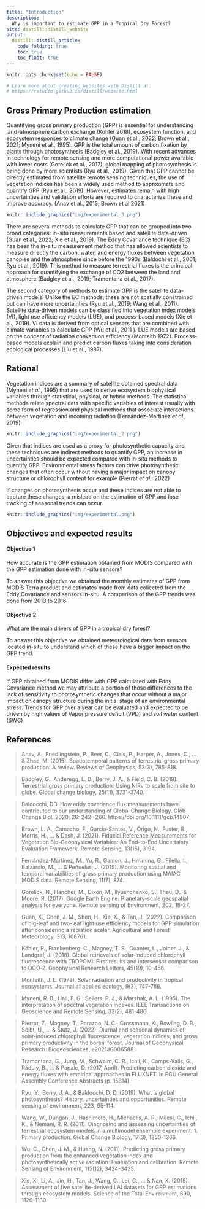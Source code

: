 ```yaml
---
title: "Introduction"
description: |
  Why is important to estimate GPP in a Tropical Dry Forest?
site: distill::distill_website
output:
  distill::distill_article:
    code_folding: true
    toc: true
    toc_float: true
---
```


```r
knitr::opts_chunk$set(echo = FALSE)

# Learn more about creating websites with Distill at:
# https://rstudio.github.io/distill/website.html

```

## Gross Primary Production estimation

<!-- Background & Rational – Describe the context of your research (background), why is it important or interesting -->
<!-- (rationale). Do a minimal review of the literature with relevant references as a foot-note or in a reference section. -->

Quantifying gross primary production (GPP) is essential for understanding land-atmosphere carbon exchange (Kohler 2018), ecosystem function, and ecosystem responses to climate change (Guan et al., 2022; Brown et al., 2021; Myneni et al., 1995). GPP is the total amount of carbon fixation by plants through photosynthesis (Badgley et al., 2019). With recent advances in technology for remote sensing and more computational power available with lower costs (Gorelick et al., 2017), global mapping of photosynthesis is being done by more scientists (Ryu et al., 2019). Given that GPP cannot be directly estimated from satellite remote sensing techniques, the use of vegetation indices has been a widely used method to approximate and quantify GPP (Ryu et al., 2019). However, estimates remain with high uncertainties and validation efforts are required to characterize these and improve accuracy. (Anav et al., 2015; Brown et al 2021)

```r
knitr::include_graphics("img/experimental_3.png")
```

There are several methods to calculate GPP that can be grouped into two broad categories: in-situ measurements based and satellite data-driven (Guan et al., 2022; Xie et al., 2019). The Eddy Covariance technique (EC) has been the in-situ measurement method that has allowed scientists to measure directly the carbon, water, and energy fluxes between vegetation canopies and the atmosphere since before the 1990s (Baldochi et al.,  2001; Ryu et al., 2019). This method to measure terrestrial fluxes is the principal approach for quantifying the exchange of CO2 between the land and atmosphere  (Badgley et al., 2019; Tramontana et al., 2017).

The second category of methods to estimate GPP is the satellite data-driven models. Unlike the EC methods, these are not spatially constrained but can have more uncertainties (Ryu et al., 2019; Wang et al., 2011). Satellite data-driven models can be classified into vegetation index models (VI), light use efficiency models (LUE), and process-based models (Xie et al., 2019). VI data is derived from optical sensors that are combined with climate variables to calculate GPP (Wu et al., 2011 ). LUE models are based on the concept of radiation conversion efficiency (Monteith 1972). Process-based models explain and predict carbon fluxes taking into consideration ecological processes (Liu et al., 1997).

<!-- Research Objectives – State one or more research questions, applied objectives, -->
<!-- or scientific hypotheses in more detail than in the summary. Are there practical -->
<!-- applications of your research? Do you want to decide between two or more  -->
<!-- management options? Or do you have a true scientific hypotheses in a sense of  -->
<!-- two or more competing explanations that you want to investigate?  -->
<!-- Stating an interesting research question or applied objective is just as good  -->
<!-- in this section (but be sure you can actually meet the objectives and answer  -->
<!-- those questions with your data!).  -->

## Rational

Vegetation indices are a summary of satellite obtained spectral data (Myneni _et al.,_ 1995) that are used to derive ecosystem biophysical variables through statistical, physical, or hybrid methods. The statistical methods relate spectral data with specific variables of interest usually with some form of regression and physical methods that associate interactions between vegetation and incoming radiation (Fernández-Martínez _et al.,_ 2019)

```r
knitr::include_graphics("img/experimental_2.png")
```

Given that indices are used as a proxy for photosynthetic capacity and these techniques
are indirect methods to quantify GPP, an increase in uncertainties should be
expected compared with in-situ methods to quantify GPP. Environmental stress 
factors can drive photosynthetic changes that often occur without having a major
impact on canopy structure or chlorophyll content for example (Pierrat _et al.,_ 2022)

If changes on photosynthesis occur and these indices are not able to 
capture these changes, a mislead on the estimation of GPP and
lose tracking of seasonal trends can occur.

```r
knitr::include_graphics("img/experimental.png")
```

## Objectives and expected results

#### Objective 1

How accurate is the GPP estimation obtained from MODIS compared with the GPP
estimation done with in-situ sensors?

To answer this objective we obtained the monthly estimates of GPP from MODIS
Terra product and estimates made from data collected from the Eddy Covariance
and sensors in-situ. A comparison of the GPP trends was done from 2013 to 2016

#### Objective 2

What are the main drivers of GPP in a tropical dry forest?

To answer this objective we obtained meteorological data from sensors located
in-situ to understand which of these have a bigger impact on the GPP trend.

#### Expected results

<!-- Expected results – Describe the expected results and possible alternative  -->
<!-- results of your study. Explain how different results would help you to decide  -->
<!-- between different management options, or how the results would help you to  -->
<!-- answer a research question or test a hypothesis through exclusion of competing -->
<!-- explanations. -->

If GPP obtained from MODIS differ with GPP calculated with Eddy Covariance method
we may attribute a portion of those differences to the lack of sensitivity to
photosynthetic changes that occur without a major impact on canopy structure
during the initial stage of an environmental stress. Trends for GPP over a year
can be evaluated and expected to be driven by high values of Vapor pressure
deficit (VPD) and soil water content (SWC)

<!-- Visual Elements – In this section, you may use simplified, conceptual graphs or  -->
<!-- diagrams to support your background narrative, or to illustrate what the  -->
<!-- possible outcomes of your study might be. You can also add photos from your  -->
<!-- research or potential applications as decoration. -->

## References

 > Anav, A., Friedlingstein, P., Beer, C., Ciais, P., Harper, A., Jones, C., ... & Zhao, M. (2015). Spatiotemporal patterns of terrestrial gross primary production: A review. Reviews of Geophysics, 53(3), 785-818.
 
 > Badgley, G., Anderegg, L. D., Berry, J. A., & Field, C. B. (2019). Terrestrial gross primary production: Using NIRv to scale from site to globe. Global change biology, 25(11), 3731-3740.
 
 > Baldocchi, DD. How eddy covariance flux measurements have contributed to our understanding of Global Change Biology. Glob Change Biol. 2020; 26: 242– 260. https://doi.org/10.1111/gcb.14807

 > Brown, L. A., Camacho, F., García-Santos, V., Origo, N., Fuster, B., Morris, H., ... & Dash, J. (2021). Fiducial Reference Measurements for Vegetation Bio-Geophysical Variables: An End-to-End Uncertainty Evaluation Framework. Remote Sensing, 13(16), 3194.
 
 > Fernández-Martínez, M., Yu, R., Gamon, J., Hmimina, G., Filella, I., Balzarolo, M., ... & Peñuelas, J. (2019). Monitoring spatial and temporal variabilities of gross primary production using MAIAC MODIS data. Remote Sensing, 11(7), 874.
 
 > Gorelick, N., Hancher, M., Dixon, M., Ilyushchenko, S., Thau, D., & Moore, R. (2017). Google Earth Engine: Planetary-scale geospatial analysis for everyone. Remote sensing of Environment, 202, 18-27.
 
 > Guan, X., Chen, J. M., Shen, H., Xie, X., & Tan, J. (2022). Comparison of big-leaf and two-leaf light use efficiency models for GPP simulation after considering a radiation scalar. Agricultural and Forest Meteorology, 313, 108761.
 
 > Köhler, P., Frankenberg, C., Magney, T. S., Guanter, L., Joiner, J., & Landgraf, J. (2018). Global retrievals of solar‐induced chlorophyll fluorescence with TROPOMI: First results and intersensor comparison to OCO‐2. Geophysical Research Letters, 45(19), 10-456.
 
 > Monteith, J. L. (1972). Solar radiation and productivity in tropical ecosystems. Journal of applied ecology, 9(3), 747-766.
 
 > Myneni, R. B., Hall, F. G., Sellers, P. J., & Marshak, A. L. (1995). The interpretation of spectral vegetation indexes. IEEE Transactions on Geoscience and Remote Sensing, 33(2), 481-486.
 
 > Pierrat, Z., Magney, T., Parazoo, N. C., Grossmann, K., Bowling, D. R., Seibt, U., ... & Stutz, J. (2022). Diurnal and seasonal dynamics of solar‐induced chlorophyll fluorescence, vegetation indices, and gross primary productivity in the boreal forest. Journal of Geophysical Research: Biogeosciences, e2021JG006588.
 
 > Tramontana, G., Jung, M., Schwalm, C. R., Ichii, K., Camps-Valls, G., Ráduly, B., ... & Papale, D. (2017, April). Predicting carbon dioxide and energy fluxes with empirical approaches in FLUXNET. In EGU General Assembly Conference Abstracts (p. 15814).
 
 > Ryu, Y., Berry, J. A., & Baldocchi, D. D. (2019). What is global photosynthesis? History, uncertainties and opportunities. Remote sensing of environment, 223, 95-114.
 
 > Wang, W., Dungan, J., Hashimoto, H., Michaelis, A. R., Milesi, C., Ichii, K., & Nemani, R. R. (2011). Diagnosing and assessing uncertainties of terrestrial ecosystem models in a multimodel ensemble experiment: 1. Primary production. Global Change Biology, 17(3), 1350-1366.
 
 > Wu, C., Chen, J. M., & Huang, N. (2011). Predicting gross primary production from the enhanced vegetation index and photosynthetically active radiation: Evaluation and calibration. Remote Sensing of Environment, 115(12), 3424-3435.
 
 > Xie, X., Li, A., Jin, H., Tan, J., Wang, C., Lei, G., ... & Nan, X. (2019). Assessment of five satellite-derived LAI datasets for GPP estimations through ecosystem models. Science of the Total Environment, 690, 1120-1130.
